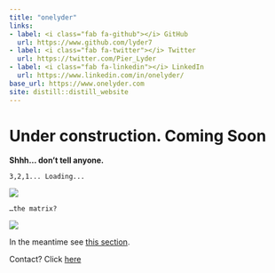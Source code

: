 ```yaml
---
title: "onelyder"
links:
- label: <i class="fab fa-github"></i> GitHub
  url: https://www.github.com/lyder7
- label: <i class="fab fa-twitter"></i> Twitter
  url: https://twitter.com/Pier_Lyder
- label: <i class="fab fa-linkedin"></i> LinkedIn
  url: https://www.linkedin.com/in/onelyder/
base_url: https://www.onelyder.com
site: distill::distill_website
---
```


# Under construction. Coming Soon

**Shhh... don't tell anyone.**

`3,2,1... Loading...`

![](images/png/analytics-g0e4d234f7_640.png)

`…the matrix?`

![](images/png/programming.png)

In the meantime see [this section](https://onelyder.com/blog.html).

Contact?
Click [here](https://onelyder.com/about.html)
